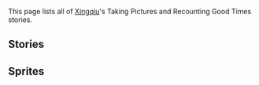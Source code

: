 {{Unofficial Translation}}
This page lists all of [[Xingqiu]]'s Taking Pictures and Recounting Good Times stories.

==Stories==
{{TPRGT Stories by Category Table}}

==Sprites==
{{Files by Category Gallery|Taking Pictures and Recounting Good Times Sprites & Xingqiu Images}}